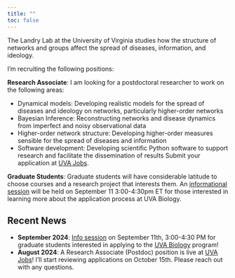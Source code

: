 ```yaml
---
title: ""
toc: false
---
```



The Landry Lab at the University of Virginia studies how the structure of networks and groups affect the spread of diseases, information, and ideology.

I'm recruiting the following positions:

**Research Associate**: I am looking for a postdoctoral researcher to work on the following areas:

* Dynamical models: Developing realistic models for the spread of diseases and ideology on networks, particularly higher-order networks
* Bayesian Inference: Reconstructing networks and disease dynamics from imperfect and noisy observational data
* Higher-order network structure: Developing higher-order measures sensible for the spread of diseases and information
* Software development: Developing scientific Python software to support research and facilitate the dissemination of results
Submit your application at [UVA Jobs](https://jobs.virginia.edu/us/en/job/R0064538/Research-Associate-in-Biology).

**Graduate Students**: Graduate students will have considerable latitude to choose courses and a research project that interests them.
An [informational session](https://bio.as.virginia.edu/webinar-how-apply-grad-school-0) will be held on September 11 3:00-4:30pm ET for those interested in learning more about the application process at UVA Biology. 

## Recent News

* **September 2024**: [Info session](https://bio.as.virginia.edu/webinar-how-apply-grad-school-0) on September 11th, 3:00-4:30 PM for graduate students interested in applying to the [UVA Biology](https://bio.as.virginia.edu/) program!
* **August 2024**: A Research Associate (Postdoc) position is live at [UVA Jobs](https://jobs.virginia.edu/us/en/job/R0064538/Research-Associate-in-Biology)! I'll start reviewing applications on October 15th. Please reach out with any questions.